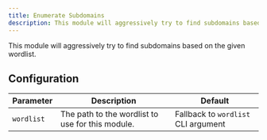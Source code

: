 ```yaml
---
title: Enumerate Subdomains
description: This module will aggressively try to find subdomains based on the given wordlist.
---
```



<NoiseLevel level="high" />

This module will aggressively try to find subdomains based on the given wordlist.

## Configuration

| Parameter  | Description                                      | Default                             |
| ---------- | ------------------------------------------------ | ----------------------------------- |
| `wordlist` | The path to the wordlist to use for this module. | Fallback to `wordlist` CLI argument |
